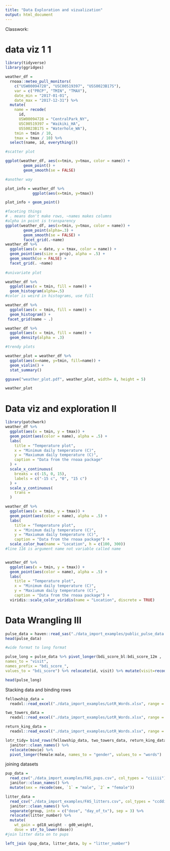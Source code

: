 ```yaml
---
title: "Data Exploration and vizualization"
output: html_document
---
```


Classwork:

# data viz 1  1

```r
library(tidyverse)
library(ggridges)

weather_df = 
  rnoaa::meteo_pull_monitors(
    c("USW00094728", "USC00519397", "USS0023B17S"),
    var = c("PRCP", "TMIN", "TMAX"), 
    date_min = "2017-01-01",
    date_max = "2017-12-31") %>%
  mutate(
    name = recode(
      id, 
      USW00094728 = "CentralPark_NY", 
      USC00519397 = "Waikiki_HA",
      USS0023B17S = "Waterhole_WA"),
    tmin = tmin / 10,
    tmax = tmax / 10) %>%
  select(name, id, everything())

#scatter plot

ggplot(weather_df, aes(x=tmin, y=tmax, color = name)) +
        geom_point() + 
        geom_smooth(se = FALSE)

#another way

plot_info = weather_df %>%
            ggplot(aes(x=tmin, y=tmax))

plot_info + geom_point()

#faceting things
# . means don't make rows, ~names makes columns
#alpha in point is transparency
ggplot(weather_df, aes(x=tmin, y=tmax, color = name)) +
        geom_point(alpha=.3) + 
        geom_smooth(se = FALSE) + 
        facet_grid(.~name)
weather_df %>%
  ggplot(aes(x = date, y = tmax, color = name)) +
  geom_point(aes(size = prcp), alpha = .5) +
  geom_smooth(se = FALSE) +
  facet_grid(. ~name)
  
#univariate plot

weather_df %>%
  ggplot(aes(x = tmin, fill = name)) +
  geom_histogram(alpha=.5)
#color is weird in histograms, use fill

weather_df %>%
  ggplot(aes(x = tmin, fill = name)) +
  geom_histogram() +
 facet_grid(name ~ .)

weather_df %>%
  ggplot(aes(x = tmin, fill = name)) +
  geom_density(alpha = .3)

#trendy plots

weather_plot = weather_df %>%
  ggplot(aes(x=name, y=tmin, fill=name)) +
  geom_violin() +
  stat_summary()

ggsave("weather_plot.pdf", weather_plot, width= 8, height = 5)

```
```r
weather_plot
```

# Data viz and exploration II


```r
library(patchwork)
weather_df %>% 
  ggplot(aes(x = tmin, y = tmax)) + 
  geom_point(aes(color = name), alpha = .5) + 
  labs(
    title = "Temperature plot",
    x = "Minimum daily temperature (C)",
    y = "Maxiumum daily temperature (C)",
    caption = "Data from the rnoaa package"
  ) + 
  scale_x_continuous(
    breaks = c(-15, 0, 15),
    labels = c("-15 c", "0", "15 c")
  ) + 
  scale_y_continuous(
    trans = 
  )

weather_df %>% 
  ggplot(aes(x = tmin, y = tmax)) + 
  geom_point(aes(color = name), alpha = .5) + 
  labs(
    title = "Temperature plot",
    x = "Minimum daily temperature (C)",
    y = "Maxiumum daily temperature (C)",
    caption = "Data from the rnoaa package") + 
  scale_color_hue(name = "Location", h = c(100, 300))
#line 116 is argument name not variable called name


weather_df %>% 
  ggplot(aes(x = tmin, y = tmax)) + 
  geom_point(aes(color = name), alpha = .5) + 
  labs(
    title = "Temperature plot",
    x = "Minimum daily temperature (C)",
    y = "Maxiumum daily temperature (C)",
    caption = "Data from the rnoaa package") + 
  viridis::scale_color_viridis(name = "Location", discrete = TRUE)
```
# Data Wrangling III

```R
pulse_data = haven::read_sas("./data_import_examples/public_pulse_data.sas7bdat")   %>% janitor::clean_names()
head(pulse_data)

#wide format to long format

pulse_long = pulse_data %>% pivot_longer(bdi_score_bl:bdi_score_12m , 
names_to = "visit",
names_prefix = "bdi_score_",
values_to = "bdi_score") %>% relocate(id, visit) %>% mutate(visit=recode(visit, "bl" = "00m"))

head(pulse_long)
```
Stacking data and binding rows

```R
fellowship_data = 
  readxl::read_excel("./data_import_examples/LotR_Words.xlsx", range = "B3:D6") %>% mutate(movie= "fellowship_ring")

two_towers_data = 
  readxl::read_excel("./data_import_examples/LotR_Words.xlsx", range = "F3:H6") %>% mutate(movie= "two_towers")

return_king_data = 
  readxl::read_excel("./data_import_examples/LotR_Words.xlsx", range = "J3:L6") %>% mutate(movie= "return_king")

lotr_tidy= bind_rows(fellowship_data, two_towers_data, return_king_data) %>%
  janitor::clean_names() %>% 
  relocate(movie) %>% 
  pivot_longer(female:male, names_to = "gender", values_to = "words")

```
joining datasets

```R
pup_data = 
  read_csv("./data_import_examples/FAS_pups.csv", col_types = "ciiiii") %>%
  janitor::clean_names() %>%
  mutate(sex = recode(sex, `1` = "male", `2` = "female")) 

litter_data = 
  read_csv("./data_import_examples/FAS_litters.csv", col_types = "ccddiiii") %>%
  janitor::clean_names() %>%
  separate(group, into = c("dose", "day_of_tx"), sep = 3) %>%
  relocate(litter_number) %>%
  mutate(
    wt_gain = gd18_weight - gd0_weight,
    dose = str_to_lower(dose))
#join litter data on to pups

left_join (pup_data, litter_data, by = "litter_number")
```

